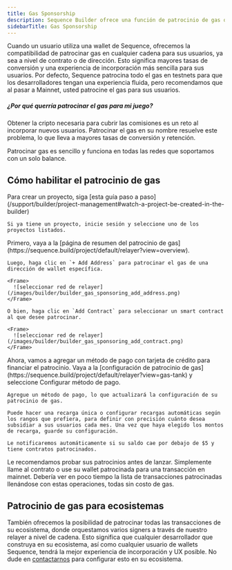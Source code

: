 ```yaml
---
title: Gas Sponsorship
description: Sequence Builder ofrece una función de patrocinio de gas que permite a los propietarios de proyectos cubrir el gas para sus usuarios en juegos web3. Al hacerse cargo de las tarifas de transacción, los jugadores pueden disfrutar de una experiencia de juego fluida sin preocuparse por obtener cripto para pagar comisiones.
sidebarTitle: Gas Sponsorship
---
```


Cuando un usuario utiliza una wallet de Sequence, ofrecemos la compatibilidad de patrocinar gas en cualquier cadena para sus usuarios, ya sea a nivel de contrato o de dirección. Esto significa mayores tasas de conversión y una experiencia de incorporación más sencilla para sus usuarios. Por defecto, Sequence patrocina todo el gas en testnets para que los desarrolladores tengan una experiencia fluida, pero recomendamos que al pasar a Mainnet, usted patrocine el gas para sus usuarios.

##### ¿Por qué querría patrocinar el gas para mi juego?
Obtener la cripto necesaria para cubrir las comisiones es un reto al incorporar nuevos usuarios. Patrocinar el gas en su nombre resuelve este problema, lo que lleva a mayores tasas de conversión y retención.

Patrocinar gas es sencillo y funciona en todas las redes que soportamos con un solo balance.

## Cómo habilitar el patrocinio de gas

<Steps>
  <Step title="Cree o seleccione un proyecto">
    Para crear un proyecto, siga [esta guía paso a paso](/support/builder/project-management#watch-a-project-be-created-in-the-builder)

    Si ya tiene un proyecto, inicie sesión y seleccione uno de los proyectos listados.
  </Step>

  <Step title="Dirección de contrato patrocinada">
    Primero, vaya a la [página de resumen del patrocinio de gas](https://sequence.build/project/default/relayer?view=overview).

    Luego, haga clic en `+ Add Address` para patrocinar el gas de una dirección de wallet específica.

    <Frame>
      ![seleccionar red de relayer](/images/builder/builder_gas_sponsoring_add_address.png)
    </Frame>

    O bien, haga clic en `Add Contract` para seleccionar un smart contract al que desee patrocinar.

    <Frame>
      ![seleccionar red de relayer](/images/builder/builder_gas_sponsoring_add_contract.png)
    </Frame>
  </Step>

  <Step title="Agregar método de pago y configurar">
    Ahora, vamos a agregar un método de pago con tarjeta de crédito para financiar el patrocinio. Vaya a la [configuración de patrocinio de gas](https://sequence.build/project/default/relayer?view=gas-tank) y seleccione Configurar método de pago.

    Agregue un método de pago, lo que actualizará la configuración de su patrocinio de gas.

    Puede hacer una recarga única o configurar recargas automáticas según los rangos que prefiera, para definir con precisión cuánto desea subsidiar a sus usuarios cada mes. Una vez que haya elegido los montos de recarga, guarde su configuración.

    Le notificaremos automáticamente si su saldo cae por debajo de $5 y tiene contratos patrocinados.
  </Step>

  <Step title="Pruebe su patrocinio">
    Le recomendamos probar sus patrocinios antes de lanzar. Simplemente llame al contrato o use su wallet patrocinada para una transacción en mainnet. Debería ver en poco tiempo la lista de transacciones patrocinadas llenándose con estas operaciones, todas sin costo de gas.
  </Step>
</Steps>

## Patrocinio de gas para ecosistemas
También ofrecemos la posibilidad de patrocinar todas las transacciones de su ecosistema, donde orquestamos varios signers a través de nuestro relayer a nivel de cadena. Esto significa que cualquier desarrollador que construya en su ecosistema, así como cualquier usuario de wallets Sequence, tendrá la mejor experiencia de incorporación y UX posible. No dude en [contactarnos](https://support.sequence.xyz) para configurar esto en su ecosistema.